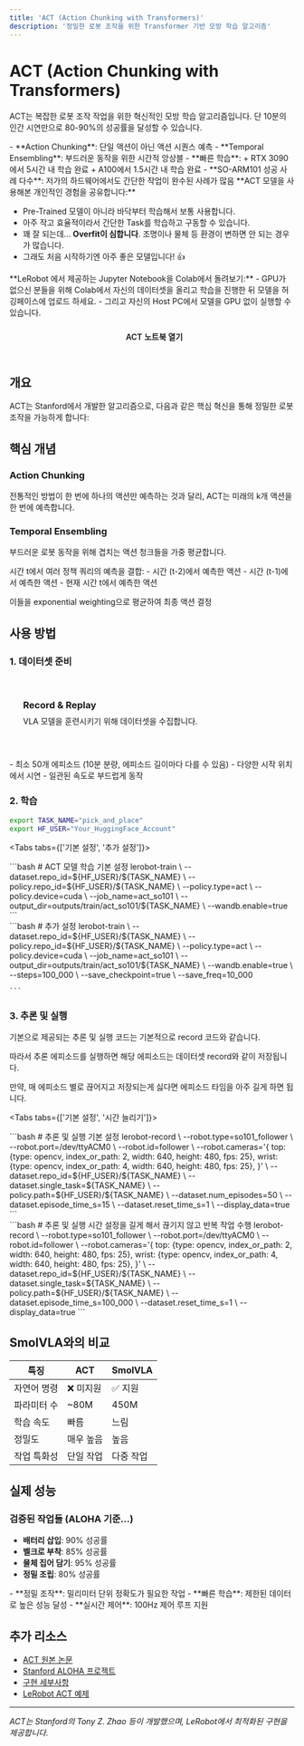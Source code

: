 ```yaml
---
title: 'ACT (Action Chunking with Transformers)'
description: '정밀한 로봇 조작을 위한 Transformer 기반 모방 학습 알고리즘'
---
```



# ACT (Action Chunking with Transformers)

ACT는 복잡한 로봇 조작 작업을 위한 혁신적인 모방 학습 알고리즘입니다. 단 10분의 인간 시연만으로 80-90%의 성공률을 달성할 수 있습니다.

<Callout type="tip" title="ACT의 특징">
  - **Action Chunking**: 단일 액션이 아닌 액션 시퀀스 예측
  - **Temporal Ensembling**: 부드러운 동작을 위한 시간적 앙상블
  - **빠른 학습**: 
    + RTX 3090에서 5시간 내 학습 완료
    + A100에서 1.5시간 내 학습 완료
  - **SO-ARM101 성공 사례 다수**: 저가의 하드웨어에서도 간단한 작업이 완수된 사례가 많음
</Callout>

<Callout type="info" title="필자 의견">
  **ACT 모델을 사용해본 개인적인 경험을 공유합니다:**
  
  - Pre-Trained 모델이 아니라 바닥부터 학습해서 보통 사용합니다.
  - 아주 작고 효율적이라서 간단한 Task를 학습하고 구동할 수 있습니다.
  - 꽤 잘 되는데... **Overfit이 심합니다**. 조명이나 물체 등 환경이 변하면 안 되는 경우가 많습니다.
  - 그래도 처음 시작하기엔 아주 좋은 모델입니다! 👍
</Callout>

<Callout type="tip" title="Jupyter Notebook 예제">
  **LeRobot 에서 제공하는 Jupyter Notebook을 Colab에서 돌려보기:**
  - GPU가 없으신 분들을 위해 Colab에서 자신의 데이터셋을 올리고 학습을 진행한 뒤 모델을 허깅페이스에 업로드 하세요.
  - 그리고 자신의 Host PC에서 모델을 GPU 없이 실행할 수 있습니다. 
  <div style="text-align: center;">
    <a 
      href="https://github.com/huggingface/notebooks/blob/main/lerobot/training-act.ipynb" 
      target="_blank"
      style="display: inline-flex; align-items: center; gap: 0.5rem; padding: 0.75rem 1.5rem; background: var(--color-accent); color: var(--color-bg); text-decoration: none; border-radius: var(--radius-md); font-weight: 600; transition: all var(--transition-base); height: 44px; line-height: 1;"
      onmouseover="this.style.opacity='0.9'"
      onmouseout="this.style.opacity='1'"
    >
      <i class="fab fa-github" style="font-size: 1.2em; vertical-align: middle;"></i>
      <span style="display: inline-block; vertical-align: middle;">ACT 노트북 열기</span>
    </a>
  </div>

</Callout>



## 개요

ACT는 Stanford에서 개발한 알고리즘으로, 다음과 같은 핵심 혁신을 통해 정밀한 로봇 조작을 가능하게 합니다:

## 핵심 개념

### Action Chunking
전통적인 방법이 한 번에 하나의 액션만 예측하는 것과 달리, ACT는 미래의 k개 액션을 한 번에 예측합니다.

### Temporal Ensembling
부드러운 로봇 동작을 위해 겹치는 액션 청크들을 가중 평균합니다.

<Callout type="info" title="작동 원리">
  시간 t에서 여러 정책 쿼리의 예측을 결합:
  - 시간 (t-2)에서 예측한 액션
  - 시간 (t-1)에서 예측한 액션  
  - 현재 시간 t에서 예측한 액션
  
  이들을 exponential weighting으로 평균하여 최종 액션 결정
</Callout>

## 사용 방법


### 1. 데이터셋 준비

<div style="display: grid; grid-template-columns: repeat(auto-fit, minmax(280px, 1fr)); gap: 1rem; margin: 2rem 0;">
  <a href="/docs/physical-ai/lerobot/so-arm/software/data-collection" style="padding: 1.5rem; background: var(--color-surface); border: 1px solid var(--color-border); border-radius: var(--radius-lg); text-decoration: none; transition: all var(--transition-base);">
    <h3 style="margin: 0 0 0.5rem 0; color: var(--color-accent);"><i class="fas fa-cog"></i> Record & Replay </h3>
    <p style="margin: 0; color: var(--color-text-secondary); font-size: var(--text-sm);">VLA 모델을 훈련시키기 위해 데이터셋을 수집합니다.</p>
  </a>
</div>

<Callout type="tip" title="데이터 수집 팁">
  - 최소 50개 에피소드 (10분 분량, 에피소드 길이마다 다를 수 있음)
  - 다양한 시작 위치에서 시연
  - 일관된 속도로 부드럽게 동작
</Callout>

### 2. 학습

```bash
export TASK_NAME="pick_and_place"
export HF_USER="Your_HuggingFace_Account"
```

<Tabs tabs={['기본 설정', '추가 설정']}>
  <div class="tab-panel">
    ```bash
    # ACT 모델 학습 기본 설정
    lerobot-train \
      --dataset.repo_id=${HF_USER}/${TASK_NAME} \
      --policy.repo_id=${HF_USER}/${TASK_NAME} \
      --policy.type=act \
      --policy.device=cuda \
      --job_name=act_so101 \
      --output_dir=outputs/train/act_so101/${TASK_NAME} \
      --wandb.enable=true
    ```
  </div>
  <div class="tab-panel">
    ```bash
    # 추가 설정
    lerobot-train \
      --dataset.repo_id=${HF_USER}/${TASK_NAME} \
      --policy.repo_id=${HF_USER}/${TASK_NAME} \
      --policy.type=act \
      --policy.device=cuda \
      --job_name=act_so101 \
      --output_dir=outputs/train/act_so101/${TASK_NAME} \
      --wandb.enable=true \
      --steps=100_000 \
      --save_checkpoint=true \
      --save_freq=10_000

    ```
  </div>
</Tabs>

### 3. 추론 및 실행

기본으로 제공되는 추론 및 실행 코드는 기본적으로 record 코드와 같습니다.

따라서 추론 에피소드를 실행하면 해당 에피소드는 데이터셋 record와 같이 저장됩니다.

만약, 매 에피소드 별로 끊어지고 저장되는게 싫다면 에피소드 타임을 아주 길게 하면 됩니다.

<Tabs tabs={['기본 설정', '시간 늘리기']}>
  <div class="tab-panel">
    ```bash
    # 추론 및 실행 기본 설정
    lerobot-record \
      --robot.type=so101_follower \
      --robot.port=/dev/ttyACM0 \
      --robot.id=follower \
      --robot.cameras='{ 
          top: {type: opencv, index_or_path: 2, width: 640, height: 480, fps: 25},
          wrist: {type: opencv, index_or_path: 4, width: 640, height: 480, fps: 25},
      }' \
      --dataset.repo_id=${HF_USER}/${TASK_NAME} \
      --dataset.single_task=${TASK_NAME} \
      --policy.path=${HF_USER}/${TASK_NAME} \
      --dataset.num_episodes=50 \
      --dataset.episode_time_s=15 \
      --dataset.reset_time_s=1 \
      --display_data=true
    ```
  </div>
  <div class="tab-panel">
    ```bash
    # 추론 및 실행 시간 설정을 길게 해서 끊기지 않고 반복 작업 수행
    lerobot-record \
      --robot.type=so101_follower \
      --robot.port=/dev/ttyACM0 \
      --robot.id=follower \
      --robot.cameras='{ 
          top: {type: opencv, index_or_path: 2, width: 640, height: 480, fps: 25},
          wrist: {type: opencv, index_or_path: 4, width: 640, height: 480, fps: 25},
      }' \
      --dataset.repo_id=${HF_USER}/${TASK_NAME} \
      --dataset.single_task=${TASK_NAME} \
      --policy.path=${HF_USER}/${TASK_NAME} \
      --dataset.episode_time_s=100_000 \
      --dataset.reset_time_s=1 \
      --display_data=true
    ```
  </div>
</Tabs>



## SmolVLA와의 비교

| 특징 | ACT | SmolVLA |
|-----|-----|---------|
| 자연어 명령 | ❌ 미지원 | ✅ 지원 |
| 파라미터 수 | ~80M | 450M |
| 학습 속도 | 빠름 | 느림 |
| 정밀도 | 매우 높음 | 높음 |
| 작업 특화성 | 단일 작업 | 다중 작업 |

## 실제 성능

### 검증된 작업들 (ALOHA 기준...)
- **배터리 삽입**: 90% 성공률
- **벨크로 부착**: 85% 성공률
- **물체 집어 담기**: 95% 성공률
- **정밀 조립**: 80% 성공률

<Callout type="success" title="ACT 활용 시나리오">
  - **정밀 조작**: 밀리미터 단위 정확도가 필요한 작업
  - **빠른 학습**: 제한된 데이터로 높은 성능 달성
  - **실시간 제어**: 100Hz 제어 루프 지원
</Callout>

## 추가 리소스

- [ACT 원본 논문](https://arxiv.org/abs/2304.13469)
- [Stanford ALOHA 프로젝트](https://tonyzhaozh.github.io/aloha/)
- [구현 세부사항](https://github.com/tonyzhaozh/act)
- [LeRobot ACT 예제](https://github.com/huggingface/notebooks/blob/main/lerobot/training-act.ipynb)

---

*ACT는 Stanford의 Tony Z. Zhao 등이 개발했으며, LeRobot에서 최적화된 구현을 제공합니다.*
